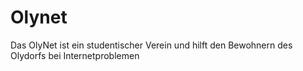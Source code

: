 # Olynet

Das OlyNet ist ein studentischer Verein und hilft den Bewohnern des Olydorfs bei Internetproblemen
